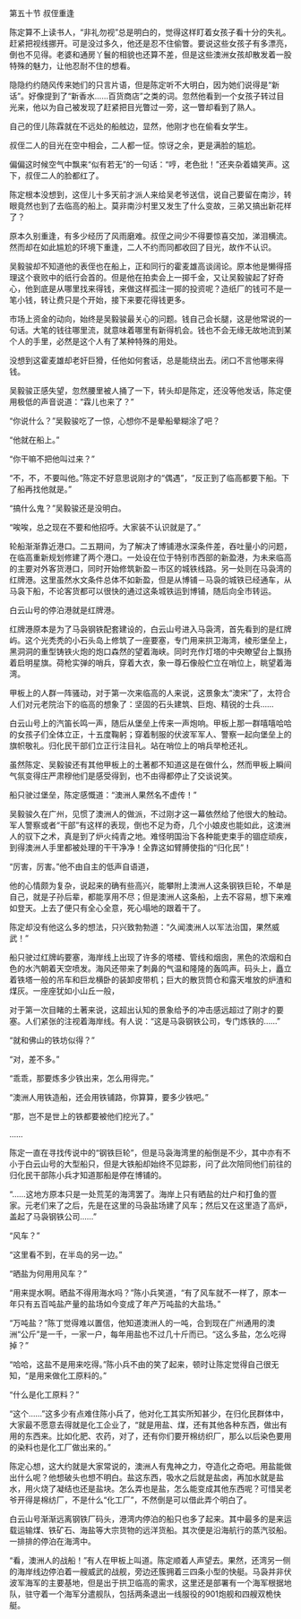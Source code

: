 

第五十节 叔侄重逢

陈定算不上读书人，“非礼勿视”总是明白的，觉得这样盯着女孩子看十分的失礼。赶紧把视线挪开。可是没过多久，他还是忍不住偷瞥。要说这些女孩子有多漂亮，倒也不见得。老婆和通房丫鬟的相貌也还算不差，但是这些澳洲女孩却散发着一股特殊的魅力，让他忍耐不住的想看。

隐隐约约随风传来她们的只言片语，但是陈定听不大明白，因为她们说得是“新话”。好像提到了“新香水……百货商店”之类的词。忽然他看到一个女孩子转过目光来，他以为自己被发现了赶紧把目光瞥过一旁，这一瞥却看到了熟人。

自己的侄儿陈霖就在不远处的船舷边，显然，他刚才也在偷看女学生。

叔侄二人的目光在空中相会，二人都一怔。惊讶之余，更是满脸的尴尬。

偏偏这时候空气中飘来“似有若无”的一句话：“哼，老色批！”还夹杂着嬉笑声。这下，叔侄二人的脸都红了。

陈定根本没想到，这侄儿十多天前才派人来给吴老爷送信，说自己要留在南沙，转眼竟然也到了去临高的船上。莫非南沙村里又发生了什么变故，三弟又搞出新花样了？

原本久别重逢，有多少经历了风雨磨难。叔侄之间少不得要惊喜交加，涕泪横流。然而却在如此尴尬的环境下重逢，二人不约而同都收回了目光，故作不认识。

吴毅骏却不知道他的表侄也在船上，正和同行的霍麦雄高谈阔论。原本他是懒得搭理这个衰败中的纸行会首的。但是他在拍卖会上一掷千金，又让吴毅骏起了好奇心，他到底是从哪里找来得钱，来做这样孤注一掷的投资呢？造纸厂的钱可不是一笔小钱，转让费只是个开始，接下来要花得钱更多。

市场上资金的动向，始终是吴毅骏最关心的问题。钱自己会长腿，这是他常说的一句话。大笔的钱往哪里流，就意味着哪里有新得机会。钱也不会无缘无故地流到某个人的手里，必然是这个人有了某种特殊的用处。

没想到这霍麦雄却老奸巨猾，任他如何套话，总是能绕出去。闭口不言他哪来得钱。

吴毅骏正感失望，忽然腰里被人捅了一下，转头却是陈定，还没等他发话，陈定便用极低的声音说道：“霖儿也来了？”

“你说什么？”吴毅骏吃了一惊，心想你不是晕船晕糊涂了吧？

“他就在船上。”

“你干嘛不把他叫过来？”

“不，不，不要叫他。”陈定不好意思说刚才的“偶遇”，“反正到了临高都要下船。下了船再找他就是。”

“搞什么鬼？”吴毅骏还是没明白。

“唉唉，总之现在不要和他招呼。大家装不认识就是了。”

轮船渐渐靠近港口。二五期间，为了解决了博铺港水深条件差，吞吐量小的问题，在临高重新规划修建了两个港口。一处设在位于特别市西部的新盈港，为未来临高的主要对外客货港口，同时开始修筑新盈－市区的城铁线路。另一处则在马袅湾的红牌港。这里虽然水文条件总体不如新盈，但是从博铺－马袅的城铁已经通车，从马袅下船，不论客货都可以很快的通过这条城铁运到博铺，随后向全市转运。

白云山号的停泊港就是红牌港。

红牌港原本是为了马袅钢铁配套建设的，白云山号进入马袅湾，首先看到的是红牌屿。这个光秃秃的小石头岛上修筑了一座要塞，专门用来拱卫海湾，棱形堡垒上，黑洞洞的重型铸铁火炮的炮口森然的望着海峡。同时充作灯塔的中央瞭望台上飘扬着启明星旗。荷枪实弹的哨兵，穿着大衣，象一尊石像般伫立在哨位上，眺望着海湾。

甲板上的人群一阵骚动，对于第一次来临高的人来说，这景象太“澳宋”了，太符合人们对元老院治下的临高的想象了：坚固的石头建筑、巨炮、精锐的士兵……

白云山号上的汽笛长鸣一声，随后从堡垒上传来一声炮响。甲板上那一群嘻嘻哈哈的女孩子们全体立正，十五度鞠躬；穿着制服的伏波军军人、警察一起向堡垒上的旗帜敬礼。归化民干部们立正行注目礼。站在哨位上的哨兵举枪还礼。

虽然陈定、吴毅骏还有其他甲板上的土著都不知道这是在做什么，然而甲板上瞬间气氛变得庄严肃穆他们是感受得到，也不由得都停止了交谈说笑。

船只驶过堡垒，陈定感慨道：“澳洲人果然名不虚传！”

吴毅骏久在广州，见惯了澳洲人的做派，不过刚才这一幕依然给了他很大的触动。军人警察或者“干部”有这样的表现，倒也不足为奇，几个小娘皮也能如此，这澳洲人的驭下之术，真是到了炉火纯青之地。难怪明国治下各种能吏束手的锢症顽疾，到得澳洲人手里都被处理的干干净净！全靠这如臂膊使指的“归化民”！

“厉害，厉害。”他不由自主的低声自语道，

他的心情颇为复杂，说起来的确有些高兴，能攀附上澳洲人这条钢铁巨轮，不单是自己，就是子孙后辈，都能享用不尽；但是澳洲人这条船，上去不容易，想下来难如登天。上去了便只有全心全意，死心塌地的跟着干了。

陈定却没有他这么多的想法，只兴致勃勃道：“久闻澳洲人以军法治国，果然威武！”

船只驶过红牌屿要塞，海岸线上出现了许多的塔楼、管线和烟囱，黑色的浓烟和白色的水汽朝着天空喷发。海风还带来了刺鼻的气温和隆隆的轰鸣声。码头上，矗立着铁塔一般的吊车和巨龙横卧的装卸皮带机；巨大的散货筒仓和露天堆放的炉渣和煤灰。一座座犹如小山丘一般，

对于第一次目睹的土著来说，这超出认知的景象给予的冲击感远超过了刚才的要塞。人们紧张的注视着海岸线。有人说：“这是马袅钢铁公司，专门炼铁的……”

“就和佛山的铁坊似得？”

“对，差不多。”

“乖乖，那要炼多少铁出来，怎么用得完。”

“澳洲人用铁造船，还会用铁铺路，你算算，要多少铁吧。”

“那，岂不是世上的铁都要被他们挖光了。”

……

陈定一直在寻找传说中的“钢铁巨轮”，但是马袅海湾里的船倒是不少，其中亦有不小于白云山号的大型船只，但是大铁船却始终不见踪影，问了此次陪同他们前往的归化民干部陈小兵才知道那船是停在博铺的。

“……这地方原本只是一处荒芜的海湾罢了。海岸上只有晒盐的灶户和打鱼的疍家。元老们来了之后，先是在这里的马袅盐场建了风车；然后又在这里造了高炉，盖起了马袅钢铁公司……”

“风车？”

“这里看不到，在半岛的另一边。”

“晒盐为何用用风车？”

“用来提水啊。晒盐不得用海水吗？”陈小兵笑道，“有了风车就不一样了，原本一年只有五百吨盐产量的盐场如今变成了年产万吨盐的大盐场。”

“万吨盐？”陈丁觉得难以置信，他知道澳洲人的一吨，合到现在广州通用的澳洲“公斤”是一千，一家一户，每年用盐也不过几十斤而已。“这么多盐，怎么吃得掉？”

“哈哈，这盐不是用来吃得。”陈小兵不由的笑了起来，顿时让陈定觉得自己很无知，“是用来做化工原料的。”

“什么是化工原料？”

“这个……”这多少有点难住陈小兵了，他对化工其实所知甚少，在归化民群体中，大家最不愿意去得就是化工企业了，“就是用盐、煤，还有其他各种东西，做出有用的东西来。比如化肥、农药，对了，还有你们要开棉纺织厂，那么以后染色要用的染料也是化工厂做出来的。”

陈定心想，这大约就是大家常说的，澳洲人有鬼神之力，夺造化之奇吧。用盐能做出什么呢？他想破头也想不明白。盐这东西，吸水之后就是盐卤，再加水就是盐水，用火烧了凝结也还是盐块。怎么弄也是盐，怎么能变成其他东西呢？可惜吴老爷开得是棉纺厂，不是什么“化工厂”，不然倒是可以借此弄个明白了。

白云山号渐渐远离钢铁厂码头，港湾内停泊的船只也多了起来。其中最多的是来运载运输煤、铁矿石、海盐等大宗货物的远洋货船。其次便是沿海航行的蒸汽驳船。一排排的停泊在海湾中。

“看，澳洲人的战船！”有人在甲板上叫道。陈定顺着人声望去。果然，还湾另一侧的海岸线边停泊着一艘威武的战舰，旁边还簇拥着三四条小型的快艇。马袅并非伏波军海军的主要基地，但是出于拱卫临高的需求，这里还是部署有一个海军根据地队，驻守着一个海军分遣舰队，包括两条退出一线服役的901炮舰和四艘双桅快艇。

